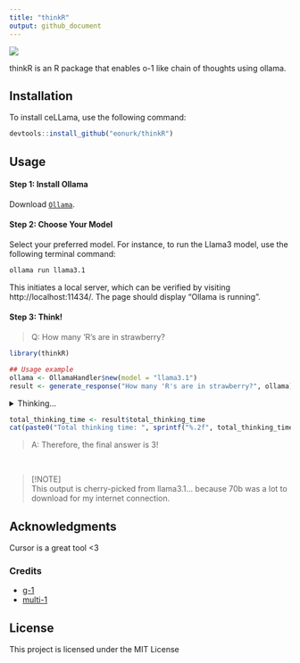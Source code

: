 ```yaml
---
title: "thinkR"
output: github_document
---
```



![](logo.webp)

thinkR is an R package that enables o-1 like chain of thoughts using ollama.

## Installation

To install ceLLama, use the following command:
```r
devtools::install_github("eonurk/thinkR")
```

## Usage

#### Step 1: Install Ollama

Download [`Ollama`](https://ollama.com/).

#### Step 2: Choose Your Model

Select your preferred model. For instance, to run the Llama3 model, use the following terminal command:

```bash
ollama run llama3.1
```

This initiates a local server, which can be verified by visiting http://localhost:11434/. The page should display "Ollama is running".

#### Step 3: Think!

> Q: How many 'R's are in strawberry?
```r
library(thinkR)

## Usage example
ollama <- OllamaHandler$new(model = "llama3.1")
result <- generate_response("How many 'R's are in strawberry?", ollama)
```

<details><summary>Thinking...</summary>
```r
result <- readRDS("llama3_1.results.rds")

cat(paste0(
    sapply(result$steps, function(m) {
        if (!is.null(m$title) && !is.null(m$content) && !is.null(m$thinking_time)) {
            sprintf("%s\n%s\nTime: %s s\n\n", m$title, m$content, m$thinking_time)
        }
    }, USE.NAMES = FALSE)
))
```
</details>

```r
total_thinking_time <- result$total_thinking_time
cat(paste0("Total thinking time: ", sprintf("%.2f", total_thinking_time), " s"))
```

> A: Therefore, the final answer is 3!

<br>

> [!NOTE]\
> This output is cherry-picked from llama3.1... because 70b was a lot to download for my internet connection. 

## Acknowledgments

Cursor is a great tool <3

### Credits
- [g-1](https://github.com/bklieger-groq/g1)
- [multi-1](https://github.com/tcsenpai/multi1)

## License
This project is licensed under the MIT License


